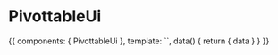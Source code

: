 

<Meta title="PivottableUi" component={PivottableUi} />

# PivottableUi

<ArgsTable of={PivottableUi} />

<Canvas>
  <Story name="With data">
    {{
      components: { PivottableUi },
      template: `<pivottable-ui
            :data="data"
            :selected-aggregators="[
              { name: 'Sum', vals: ['ReservationRemaining'] },
              { name: 'Sum', vals: ['AvailableToSell'] }
            ]"
            :rows="['PC9']"
            :cols="['Gender']"
          />`,
      data() {
        return {
          data
        }
      }
    }}
  </Story>
</Canvas>
